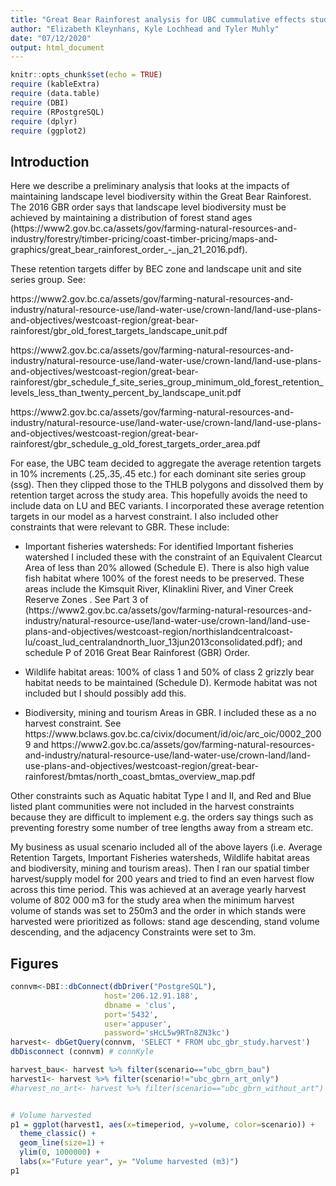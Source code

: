```yaml
---
title: "Great Bear Rainforest analysis for UBC cummulative effects study"
author: "Elizabeth Kleynhans, Kyle Lochhead and Tyler Muhly"
date: "07/12/2020"
output: html_document
---
```

<style> 
p.caption {
  font-size: 1.2em;
}
</style>

```r
knitr::opts_chunk$set(echo = TRUE)
require (kableExtra)
require (data.table)
require (DBI)
require (RPostgreSQL)
require (dplyr)
require (ggplot2)
```

## Introduction

Here we describe a preliminary analysis that looks at the impacts of maintaining landscape level biodiversity within the Great Bear Rainforest. The 2016 GBR order says that landscape level biodiversity must be achieved by maintaining a distribution of forest stand ages  (https://www2.gov.bc.ca/assets/gov/farming-natural-resources-and-industry/forestry/timber-pricing/coast-timber-pricing/maps-and-graphics/great_bear_rainforest_order_-_jan_21_2016.pdf). 

These retention targets differ by BEC zone and landscape unit and site series group. See:

https://www2.gov.bc.ca/assets/gov/farming-natural-resources-and-industry/natural-resource-use/land-water-use/crown-land/land-use-plans-and-objectives/westcoast-region/great-bear-rainforest/gbr_old_forest_targets_landscape_unit.pdf

https://www2.gov.bc.ca/assets/gov/farming-natural-resources-and-industry/natural-resource-use/land-water-use/crown-land/land-use-plans-and-objectives/westcoast-region/great-bear-rainforest/gbr_schedule_f_site_series_group_minimum_old_forest_retention_levels_less_than_twenty_percent_by_landscape_unit.pdf

https://www2.gov.bc.ca/assets/gov/farming-natural-resources-and-industry/natural-resource-use/land-water-use/crown-land/land-use-plans-and-objectives/westcoast-region/great-bear-rainforest/gbr_schedule_g_old_forest_targets_order_area.pdf

For ease, the UBC team decided to aggregate the average retention targets in 10% increments (.25,.35,.45 etc.) for each dominant site series group (ssg). Then they clipped those to the THLB polygons and dissolved them by retention target across the study area. This hopefully avoids the need to include data on LU and BEC variants. I incorporated these average retention targets in our model as a harvest constraint. I also included other constraints that were relevant to GBR. These include:

* Important fisheries watersheds: For identified Important fisheries watershed I included these with the constraint of an Equivalent Clearcut Area of less than 20% allowed (Schedule E). 
There is also high value fish habitat where 100% of the forest needs to be preserved. These areas include the Kimsquit River, Klinaklini River, and Viner Creek Reserve Zones . See Part 3 of (https://www2.gov.bc.ca/assets/gov/farming-natural-resources-and-industry/natural-resource-use/land-water-use/crown-land/land-use-plans-and-objectives/westcoast-region/northislandcentralcoast-lu/coast_lud_centralandnorth_luor_13jun2013consolidated.pdf); and schedule P of 2016 Great Bear Rainforest (GBR) Order.

* Wildlife habitat areas: 100% of class 1 and 50% of class 2 grizzly bear habitat needs to be maintained (Schedule D). Kermode habitat was not included but I should possibly add this.

* Biodiversity, mining and tourism Areas in GBR. I included these as a no harvest constraint. See https://www.bclaws.gov.bc.ca/civix/document/id/oic/arc_oic/0002_2009 and https://www2.gov.bc.ca/assets/gov/farming-natural-resources-and-industry/natural-resource-use/land-water-use/crown-land/land-use-plans-and-objectives/westcoast-region/great-bear-rainforest/bmtas/north_coast_bmtas_overview_map.pdf

Other constraints such as Aquatic habitat Type I and II, and Red and Blue listed plant communities were not included in the harvest constraints because they are difficult to implement e.g. the orders say things such as preventing forestry some number of tree lengths away from a stream etc.

My business as usual scenario included all of the above layers (i.e. Average Retention Targets, Important Fisheries watersheds, Wildlife habitat areas and biodiversity, mining and tourism areas). Then I ran our spatial timber harvest/supply model for 200 years and tried to find an even harvest flow across this time period. This was achieved at an average yearly harvest volume of 802 000 m3 for the study area when the minimum harvest volume of stands was set to 250m3 and the order in which stands were harvested were prioritized as follows: stand age descending, stand volume descending, and the adjacency Constraints were set to 3m. 

## Figures

```r
connvm<-DBI::dbConnect(dbDriver("PostgreSQL"), 
                     host='206.12.91.188', 
                     dbname = 'clus', 
                     port='5432', 
                     user='appuser', 
                     password='sHcL5w9RTn8ZN3kc')
harvest<- dbGetQuery(connvm, 'SELECT * FROM ubc_gbr_study.harvest') 
dbDisconnect (connvm) # connKyle

harvest_bau<- harvest %>% filter(scenario=="ubc_gbrn_bau")
harvest1<- harvest %>% filter(scenario!="ubc_gbrn_art_only")
#harvest_no_art<- harvest %>% filter(scenario=="ubc_gbrn_without_art")


# Volume harvested
p1 = ggplot(harvest1, aes(x=timeperiod, y=volume, color=scenario)) + 
  theme_classic() +
  geom_line(size=1) +
  ylim(0, 1000000) +
  labs(x="Future year", y= "Volume harvested (m3)")
p1
```

